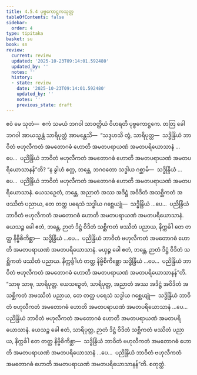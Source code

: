```yaml
---
title: 4.5.4 ပုဗ္ဗကောဋ္ဌကသုတ္တ
tableOfContents: false
sidebar:
  order: 4
type: tipitaka
basket: su
book: sn
review:
  current: review
  updated: '2025-10-23T09:14:01.592480'
  updated_by: ''
  notes: ''
  history:
  - state: review
    date: '2025-10-23T09:14:01.592480'
    updated_by: ''
    notes: ''
    previous_state: draft
---
```



<ReviewStatus review={frontmatter.review} showDetails={true} />

<HypothesisAnnotation frontmatter={frontmatter} />

<DynamicBreadcrumb />

<Division number="514" book="sn" e="ch" v="18" p="355">

<Paragraph number="1158" book="sn">
ဧဝံ မေ သုတံ—  ဧကံ သမယံ ဘဂဝါ သာဝတ္ထိယံ ဝိဟရတိ ပုဗ္ဗကောဋ္ဌကေ. တတြ ခေါ ဘဂဝါ အာယသ္မန္တံ သာရိပုတ္တံ အာမန္တေသိ—  “သဒ္ဒဟသိ တွံ, သာရိပုတ္တ—  သဒ္ဓိန္ဒြိယံ ဘာဝိတံ ဗဟုလီကတံ အမတောဂဓံ ဟောတိ အမတပရာယဏံ အမတပရိယောသာနံ …ပေ…  ပညိန္ဒြိယံ ဘာဝိတံ ဗဟုလီကတံ အမတောဂဓံ ဟောတိ အမတပရာယဏံ အမတပရိယောသာနန်”တိ?
</Paragraph>

<Paragraph number="1159" book="sn">
“န ခွါဟံ ဧတ္ထ, ဘန္တေ, ဘဂဝတော သဒ္ဓါယ ဂစ္ဆာမိ—  သဒ္ဓိန္ဒြိယံ …ပေ…  ပညိန္ဒြိယံ ဘာဝိတံ ဗဟုလီကတံ အမတောဂဓံ ဟောတိ အမတပရာယဏံ အမတပရိယောသာနံ. ယေသဉှေတံ, ဘန္တေ, အညာတံ အဿ အဒိဋ္ဌံ အဝိဒိတံ အသစ္ဆိကတံ အဖဿိတံ ပညာယ, တေ တတ္ထ ပရေသံ သဒ္ဓါယ ဂစ္ဆေယျုံ—  သဒ္ဓိန္ဒြိယံ …ပေ…  ပညိန္ဒြိယံ ဘာဝိတံ ဗဟုလီကတံ အမတောဂဓံ ဟောတိ အမတပရာယဏံ အမတပရိယောသာနံ. ယေသဉ္စ ခေါ ဧတံ, ဘန္တေ, ဉာတံ ဒိဋ္ဌံ ဝိဒိတံ သစ္ဆိကတံ ဖဿိတံ ပညာယ, နိက္ကင်္ခါ တေ တတ္ထ နိဗ္ဗိစိကိစ္ဆာ—  သဒ္ဓိန္ဒြိယံ …ပေ…  ပညိန္ဒြိယံ ဘာဝိတံ ဗဟုလီကတံ အမတောဂဓံ ဟောတိ အမတပရာယဏံ အမတပရိယောသာနံ. မယှဉ္စ ခေါ ဧတံ, ဘန္တေ, ဉာတံ ဒိဋ္ဌံ ဝိဒိတံ သစ္ဆိကတံ ဖဿိတံ ပညာယ. နိက္ကင်္ခွါဟံ တတ္ထ နိဗ္ဗိစိကိစ္ဆော သဒ္ဓိန္ဒြိယံ …ပေ…  ပညိန္ဒြိယံ ဘာဝိတံ ဗဟုလီကတံ အမတောဂဓံ ဟောတိ အမတပရာယဏံ အမတပရိယောသာနန်”တိ.
</Paragraph>

<Paragraph number="1160" book="sn">
“သာဓု သာဓု, သာရိပုတ္တ. ယေသဉှေတံ, သာရိပုတ္တ, အညာတံ အဿ အဒိဋ္ဌံ အဝိဒိတံ အသစ္ဆိကတံ အဖဿိတံ ပညာယ, တေ တတ္ထ ပရေသံ သဒ္ဓါယ ဂစ္ဆေယျုံ—  သဒ္ဓိန္ဒြိယံ ဘာဝိတံ ဗဟုလီကတံ အမတောဂဓံ ဟောတိ အမတပရာယဏံ အမတပရိယောသာနံ …ပေ…  ပညိန္ဒြိယံ ဘာဝိတံ ဗဟုလီကတံ အမတောဂဓံ ဟောတိ အမတပရာယဏံ အမတပရိယောသာနံ. ယေသဉ္စ ခေါ ဧတံ, သာရိပုတ္တ, ဉာတံ ဒိဋ္ဌံ ဝိဒိတံ သစ္ဆိကတံ ဖဿိတံ ပညာယ, နိက္ကင်္ခါ တေ တတ္ထ နိဗ္ဗိစိကိစ္ဆာ—  သဒ္ဓိန္ဒြိယံ ဘာဝိတံ ဗဟုလီကတံ အမတောဂဓံ ဟောတိ အမတပရာယဏံ အမတပရိယောသာနံ …ပေ…  ပညိန္ဒြိယံ ဘာဝိတံ ဗဟုလီကတံ အမတောဂဓံ ဟောတိ အမတပရာယဏံ အမတပရိယောသာနန်”တိ.

</Paragraph>
</Division>

<Paragraph number="1161" type="center" book="sn">
စတုတ္ထံ.
</Paragraph>
